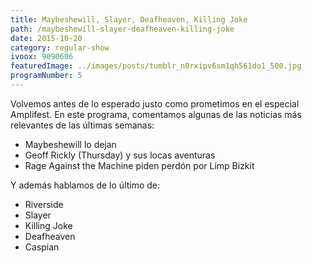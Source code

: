 ```yaml
---
title: Maybeshewill, Slayer, Deafheaven, Killing Joke
path: /maybeshewill-slayer-deafheaven-killing-joke
date: 2015-10-20
category: regular-show
ivoox: 9090606
featuredImage: ../images/posts/tumblr_n0rxipv6sm1qh561do1_500.jpg
programNumber: 5
---
```


Volvemos antes de lo esperado justo como prometimos en el especial Amplifest. En este programa, comentamos algunas de las noticias más relevantes de las últimas semanas:

- Maybeshewill lo dejan
- Geoff Rickly (Thursday) y sus locas aventuras
- Rage Against the Machine piden perdón por Limp Bizkit

Y además hablamos de lo último de:

- Riverside
- Slayer
- Killing Joke
- Deafheaven
- Caspian
